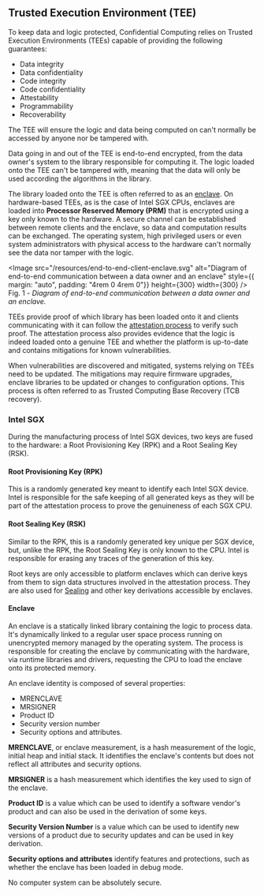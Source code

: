 
## Trusted Execution Environment (TEE)

To keep data and logic protected, Confidential Computing relies on Trusted Execution Environments (TEEs) capable of providing the following guarantees:

- Data integrity
- Data confidentiality
- Code integrity
- Code confidentiality
- Attestability
- Programmability
- Recoverability

The TEE will ensure the logic and data being computed on can't normally be accessed by anyone nor be tampered with.

Data going in and out of the TEE is end-to-end encrypted, from the data owner's system to the library responsible for computing it.
The logic loaded onto the TEE can't be tampered with, meaning that the data will only be used according the algorithms in the library.

The library loaded onto the TEE is often referred to as an [enclave](#enclave).
On hardware-based TEEs, as is the case of Intel SGX CPUs, enclaves are loaded into **Processor Reserved Memory (PRM)** that is encrypted using a key only known to the hardware.
A secure channel can be established between remote clients and the enclave, so data and computation results can be exchanged.
The operating system, high privileged users or even system administrators with physical access to the hardware can't normally see the data nor tamper with the logic.

<Image src="/resources/end-to-end-client-enclave.svg" alt="Diagram of end-to-end communication between a data owner and an enclave" style={{ margin: "auto", padding: "4rem 0 4rem 0"}} height={300} width={300} />
Fig. 1 - _Diagram of end-to-end communication between a data owner and an enclave._

TEEs provide proof of which library has been loaded onto it and clients communicating with it can follow the [attestation process](attestation.md) to verify such proof.
The attestation process also provides evidence that the logic is indeed loaded onto a genuine TEE and whether the platform is up-to-date and contains mitigations for known vulnerabilities.

When vulnerabilities are discovered and mitigated, systems relying on TEEs need to be updated.
The mitigations may require firmware upgrades, enclave libraries to be updated or changes to configuration options.
This process is often referred to as Trusted Computing Base Recovery (TCB recovery).

### Intel SGX

During the manufacturing process of Intel SGX devices, two keys are fused to the hardware: a Root Provisioning Key (RPK) and a Root Sealing Key (RSK).

#### Root Provisioning Key (RPK)

This is a randomly generated key meant to identify each Intel SGX device. Intel is responsible for the safe keeping of all generated keys as they will be part of the attestation process to prove the genuineness of each SGX CPU.

#### Root Sealing Key (RSK)

Similar to the RPK, this is a randomly generated key unique per SGX device, but, unlike the RPK, the Root Sealing Key is only known to the CPU.
Intel is responsible for erasing any traces of the generation of this key.

Root keys are only accessible to platform enclaves which can derive keys from them to sign data structures involved in the attestation process.
They are also used for [Sealing](sealing.md) and other key derivations accessible by enclaves.

#### Enclave

An enclave is a statically linked library containing the logic to process data.
It's dynamically linked to a regular user space process running on unencrypted memory managed by the operating system.
The process is responsible for creating the enclave by communicating with the hardware, via runtime libraries and drivers, requesting the CPU to load the enclave onto its protected memory.

An enclave identity is composed of several properties:

- MRENCLAVE
- MRSIGNER
- Product ID
- Security version number
- Security options and attributes.

**MRENCLAVE**, or enclave measurement, is a hash measurement of the logic, initial heap and initial stack.
It identifies the enclave's contents but does not reflect all attributes and security options.

**MRSIGNER** is a hash measurement which identifies the key used to sign of the enclave.

**Product ID** is a value which can be used to identify a software vendor's product and can also be used in the derivation of some keys.

**Security Version Number** is a value which can be used to identify new versions of a product due to security updates and can be used in key derivation.

**Security options and attributes** identify features and protections, such as whether the enclave has been loaded in debug mode.

<Callout type="warning" emoji="⚠️">
    No computer system can be absolutely secure.
</Callout>
